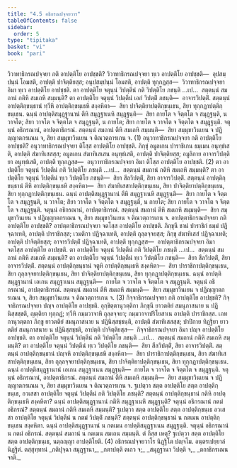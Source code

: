 ```yaml
---
title: "4.5 อธิกรณปจฺจยวาร"
tableOfContents: false
sidebar:
  order: 5
type: "tipitaka"
basket: "vi"
book: "pari"
---
```



<DynamicBreadcrumb />

<Division number="288" book="pari">

<Paragraph number="1224" book="pari">
วิวาทาธิกรณปจฺจยา กติ อาปตฺติโย อาปชฺชติ? วิวาทาธิกรณปจฺจยา ทฺเว อาปตฺติโย อาปชฺชติ—  อุปสมฺปนฺนํ โอมสติ, อาปตฺติ ปาจิตฺติยสฺส; อนุปสมฺปนฺนํ โอมสติ, อาปตฺติ ทุกฺกฏสฺส—  วิวาทาธิกรณปจฺจยา อิมา ทฺเว อาปตฺติโย อาปชฺชติ.
</Paragraph>

<Paragraph number="1225" book="pari">
ตา อาปตฺติโย จตุนฺนํ วิปตฺตีนํ กติ วิปตฺติโย ภชนฺติ …เป…  สตฺตนฺนํ สมถานํ กติหิ สมเถหิ สมฺมนฺติ? ตา อาปตฺติโย จตุนฺนํ วิปตฺตีนํ เอกํ วิปตฺติํ ภชนฺติ—  อาจารวิปตฺติํ. สตฺตนฺนํ อาปตฺติกฺขนฺธานํ ทฺวีหิ อาปตฺติกฺขนฺเธหิ สงฺคหิตา—  สิยา ปาจิตฺติยาปตฺติกฺขนฺเธน, สิยา ทุกฺกฏาปตฺติกฺขนฺเธน. ฉนฺนํ อาปตฺติสมุฏฺฐานานํ ตีหิ สมุฏฺฐาเนหิ สมุฏฺฐนฺติ—  สิยา กายโต จ จิตฺตโต จ สมุฏฺฐนฺติ, น วาจโต; สิยา วาจโต จ จิตฺตโต จ สมุฏฺฐนฺติ, น กายโต; สิยา กายโต จ วาจโต จ จิตฺตโต จ สมุฏฺฐนฺติ. จตุนฺนํ อธิกรณานํ, อาปตฺตาธิกรณํ. สตฺตนฺนํ สมถานํ ตีหิ สมเถหิ สมฺมนฺติ—  สิยา สมฺมุขาวินเยน จ ปฏิญฺญาตกรเณน จ, สิยา สมฺมุขาวินเยน จ ติณวตฺถารเกน จ. (1)
</Paragraph>

</Division>
<Division number="289" book="pari">

<Paragraph number="1226" book="pari">
อนุวาทาธิกรณปจฺจยา กติ อาปตฺติโย อาปชฺชติ? อนุวาทาธิกรณปจฺจยา ติโสฺส อาปตฺติโย อาปชฺชติ. ภิกฺขุํ อมูลเกน ปาราชิเกน ธมฺเมน อนุทฺธํเสติ, อาปตฺติ สํฆาทิเสสสฺส; อมูลเกน สํฆาทิเสเสน อนุทฺธํเสติ, อาปตฺติ ปาจิตฺติยสฺส; อมูลิกาย อาจารวิปตฺติยา อนุทฺธํเสติ, อาปตฺติ ทุกฺกฏสฺส—  อนุวาทาธิกรณปจฺจยา อิมา ติโสฺส อาปตฺติโย อาปชฺชติ. (2)
</Paragraph>

<Paragraph number="1227" book="pari">
ตา อาปตฺติโย จตุนฺนํ วิปตฺตีนํ กติ วิปตฺติโย ภชนฺติ …เป…  สตฺตนฺนํ สมถานํ กติหิ สมเถหิ สมฺมนฺติ? ตา อาปตฺติโย จตุนฺนํ วิปตฺตีนํ ทฺเว วิปตฺติโย ภชนฺติ—  สิยา สีลวิปตฺติํ, สิยา อาจารวิปตฺติํ. สตฺตนฺนํ อาปตฺติกฺขนฺธานํ ตีหิ อาปตฺติกฺขนฺเธหิ สงฺคหิตา—  สิยา สํฆาทิเสสาปตฺติกฺขนฺเธน, สิยา ปาจิตฺติยาปตฺติกฺขนฺเธน, สิยา ทุกฺกฏาปตฺติกฺขนฺเธน. ฉนฺนํ อาปตฺติสมุฏฺฐานานํ ตีหิ สมุฏฺฐาเนหิ สมุฏฺฐนฺติ—  สิยา กายโต จ จิตฺตโต จ สมุฏฺฐนฺติ, น วาจโต; สิยา วาจโต จ จิตฺตโต จ สมุฏฺฐนฺติ, น กายโต; สิยา กายโต จ วาจโต จ จิตฺตโต จ สมุฏฺฐนฺติ. จตุนฺนํ อธิกรณานํ, อาปตฺตาธิกรณํ. สตฺตนฺนํ สมถานํ ตีหิ สมเถหิ สมฺมนฺติ—  สิยา สมฺมุขาวินเยน จ ปฏิญฺญาตกรเณน จ, สิยา สมฺมุขาวินเยน จ ติณวตฺถารเกน จ.
</Paragraph>

</Division>
<Division number="290" book="pari">

<Paragraph number="1228" book="pari">
อาปตฺตาธิกรณปจฺจยา กติ อาปตฺติโย อาปชฺชติ? อาปตฺตาธิกรณปจฺจยา จตโสฺส อาปตฺติโย อาปชฺชติ. ภิกฺขุนี ชานํ ปาราชิกํ ธมฺมํ ปฏิจฺฉาเทติ, อาปตฺติ ปาราชิกสฺส; เวมติกา ปฏิจฺฉาเทติ, อาปตฺติ ถุลฺลจฺจยสฺส; ภิกฺขุ สํฆาทิเสสํ ปฏิจฺฉาเทติ; อาปตฺติ ปาจิตฺติยสฺส; อาจารวิปตฺติํ ปฏิจฺฉาเทติ, อาปตฺติ ทุกฺกฏสฺส—  อาปตฺตาธิกรณปจฺจยา อิมา จตโสฺส อาปตฺติโย อาปชฺชติ.
</Paragraph>

<Paragraph number="1229" book="pari">
ตา อาปตฺติโย จตุนฺนํ วิปตฺตีนํ กติ วิปตฺติโย ภชนฺติ …เป…  สตฺตนฺนํ สมถานํ กติหิ สมเถหิ สมฺมนฺติ? ตา อาปตฺติโย จตุนฺนํ วิปตฺตีนํ ทฺเว วิปตฺติโย ภชนฺติ—  สิยา สีลวิปตฺติํ, สิยา อาจารวิปตฺติํ. สตฺตนฺนํ อาปตฺติกฺขนฺธานํ จตูหิ อาปตฺติกฺขนฺเธหิ สงฺคหิตา—  สิยา ปาราชิกาปตฺติกฺขนฺเธน, สิยา ถุลฺลจฺจยาปตฺติกฺขนฺเธน, สิยา ปาจิตฺติยาปตฺติกฺขนฺเธน, สิยา ทุกฺกฏาปตฺติกฺขนฺเธน. ฉนฺนํ อาปตฺติสมุฏฺฐานานํ เอเกน สมุฏฺฐาเนน สมุฏฺฐนฺติ—  กายโต จ วาจโต จ จิตฺตโต จ สมุฏฺฐนฺติ. จตุนฺนํ อธิกรณานํ, อาปตฺตาธิกรณํ. สตฺตนฺนํ สมถานํ ตีหิ สมเถหิ สมฺมนฺติ—  สิยา สมฺมุขาวินเยน จ ปฏิญฺญาตกรเณน จ, สิยา สมฺมุขาวินเยน จ ติณวตฺถารเกน จ. (3)
</Paragraph>

</Division>
<Division number="291" book="pari">

<Paragraph number="1230" book="pari">
กิจฺจาธิกรณปจฺจยา กติ อาปตฺติโย อาปชฺชติ? กิจฺจาธิกรณปจฺจยา ปญฺจ อาปตฺติโย อาปชฺชติ. อุกฺขิตฺตานุวตฺติกา ภิกฺขุนี ยาวตติยํ สมนุภาสนาย น ปฏินิสฺสชฺชติ, ญตฺติยา ทุกฺกฏํ; ทฺวีหิ กมฺมวาจาหิ ถุลฺลจฺจยา; กมฺมวาจาปริโยสาเน อาปตฺติ ปาราชิกสฺส. เภทกานุวตฺตกา ภิกฺขู ยาวตติยํ สมนุภาสนาย น ปฏินิสฺสชฺชนฺติ, อาปตฺติ สํฆาทิเสสสฺส; ปาปิกาย ทิฏฺฐิยา ยาวตติยํ สมนุภาสนาย น ปฏินิสฺสชฺชติ, อาปตฺติ ปาจิตฺติยสฺส—  กิจฺจาธิกรณปจฺจยา อิมา ปญฺจ อาปตฺติโย อาปชฺชติ.
</Paragraph>

<Paragraph number="1231" book="pari">
ตา อาปตฺติโย จตุนฺนํ วิปตฺตีนํ กติ วิปตฺติโย ภชนฺติ …เป…  สตฺตนฺนํ สมถานํ กติหิ สมเถหิ สมฺมนฺติ? ตา อาปตฺติโย จตุนฺนํ วิปตฺตีนํ ทฺเว วิปตฺติโย ภชนฺติ—  สิยา สีลวิปตฺติํ, สิยา อาจารวิปตฺติํ. สตฺตนฺนํ อาปตฺติกฺขนฺธานํ ปญฺจหิ อาปตฺติกฺขนฺเธหิ สงฺคหิตา—  สิยา ปาราชิกาปตฺติกฺขนฺเธน, สิยา สํฆาทิเสสาปตฺติกฺขนฺเธน, สิยา ถุลฺลจฺจยาปตฺติกฺขนฺเธน, สิยา ปาจิตฺติยาปตฺติกฺขนฺเธน, สิยา ทุกฺกฏาปตฺติกฺขนฺเธน. ฉนฺนํ อาปตฺติสมุฏฺฐานานํ เอเกน สมุฏฺฐาเนน สมุฏฺฐนฺติ—  กายโต จ วาจโต จ จิตฺตโต จ สมุฏฺฐนฺติ. จตุนฺนํ อธิกรณานํ, อาปตฺตาธิกรณํ. สตฺตนฺนํ สมถานํ ตีหิ สมเถหิ สมฺมนฺติ—  สิยา สมฺมุขาวินเยน จ ปฏิญฺญาตกรเณน จ, สิยา สมฺมุขาวินเยน จ ติณวตฺถารเกน จ.
</Paragraph>

<Paragraph number="1232" book="pari">
ฐเปตฺวา สตฺต อาปตฺติโย สตฺต อาปตฺติกฺขนฺเธ, อวเสสา อาปตฺติโย จตุนฺนํ วิปตฺตีนํ กติ วิปตฺติโย ภชนฺติ? สตฺตนฺนํ อาปตฺติกฺขนฺธานํ กติหิ อาปตฺติกฺขนฺเธหิ สงฺคหิตา? ฉนฺนํ อาปตฺติสมุฏฺฐานานํ กติหิ สมุฏฺฐาเนหิ สมุฏฺฐนฺติ? จตุนฺนํ อธิกรณานํ กตมํ อธิกรณํ? สตฺตนฺนํ สมถานํ กติหิ สมเถหิ สมฺมนฺติ? ฐเปตฺวา สตฺต อาปตฺติโย สตฺต อาปตฺติกฺขนฺเธ อวเสสา อาปตฺติโย จตุนฺนํ วิปตฺตีนํ น กตมํ วิปตฺติํ ภชนฺติ? สตฺตนฺนํ อาปตฺติกฺขนฺธานํ น กตเมน อาปตฺติกฺขนฺเธน สงฺคหิตา. ฉนฺนํ อาปตฺติสมุฏฺฐานานํ น กตเมน อาปตฺติสมุฏฺฐาเนน สมุฏฺฐนฺติ. จตุนฺนํ อธิกรณานํ น กตมํ อธิกรณํ. สตฺตนฺนํ สมถานํ น กตเมน สมเถน สมฺมนฺติ. ตํ กิสฺส เหตุ? ฐเปตฺวา สตฺต อาปตฺติโย สตฺต อาปตฺติกฺขนฺเธ, นตฺถญฺญา อาปตฺติโยติ. (4)

</Paragraph>
</Division>

<Paragraph number="1233" type="center" book="pari">
อธิกรณปจฺจยวาโร นิฏฺฐิโต ปญฺจโม.



</Paragraph>

<Paragraph number="1234" type="center" book="pari">
อนฺตรเปยฺยาลํ นิฏฺฐิตํ.



</Paragraph>

<Paragraph number="1235" type="center" book="pari">
ตสฺสุทฺทานํ


</Paragraph>

<Paragraph number="1236" type="verses" book="pari">
_กติปุจฺฉา สมุฏฺฐานา,_  
_กตาปตฺติ ตเถว จ;_  
_สมุฏฺฐานา วิปตฺติ จ,_  
_ตถาธิกรเณน จาติ._
</Paragraph>